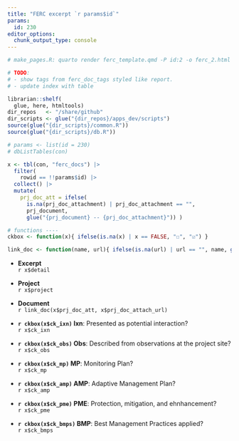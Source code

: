 ```yaml
---
title: "FERC excerpt `r params$id`"
params:
  id: 230
editor_options: 
  chunk_output_type: console
---
```


```r
# make_pages.R: quarto render ferc_template.qmd -P id:2 -o ferc_2.html

# TODO:
# - show tags from ferc_doc_tags styled like report.
# - update index with table

librarian::shelf(
  glue, here, htmltools)
dir_repos   <- "/share/github"
dir_scripts <- glue("{dir_repos}/apps_dev/scripts")
source(glue("{dir_scripts}/common.R"))
source(glue("{dir_scripts}/db.R"))

# params <- list(id = 230)
# dbListTables(con)

x <- tbl(con, "ferc_docs") |> 
  filter(
    rowid == !!params$id) |> 
  collect() |> 
  mutate(
    prj_doc_att = ifelse(
      is.na(prj_doc_attachment) | prj_doc_attachment == "",
      prj_document,
      glue("{prj_document} -- {prj_doc_attachment}")) )

# functions ----
ckbox <- function(x){ ifelse(is.na(x) | x == FALSE, "☐", "☑") }

link_doc <- function(name, url){ ifelse(is.na(url) | url == "", name, glue("[{name}]({url})"))}
```

-   **Excerpt**\
    `r x$detail`

-   **Project**\
    `r x$project`

-   **Document**\
    `r link_doc(x$prj_doc_att, x$prj_doc_attach_url)`

-   **`r ckbox(x$ck_ixn)` Ixn**: Presented as potential interaction?\
    `r x$ck_ixn`

-   **`r ckbox(x$ck_obs)` Obs**: Described from observations at the project site?\
    `r x$ck_obs`

-   **`r ckbox(x$ck_mp)` MP**: Monitoring Plan?\
    `r x$ck_mp`

-   **`r ckbox(x$ck_amp)` AMP**: Adaptive Management Plan?\
    `r x$ck_amp`

-   **`r ckbox(x$ck_pme)` PME**: Protection, mitigation, and ehnhancement?\
    `r x$ck_pme`

-   **`r ckbox(x$ck_bmps)` BMP**: Best Management Practices applied?\
    `r x$ck_bmps`

